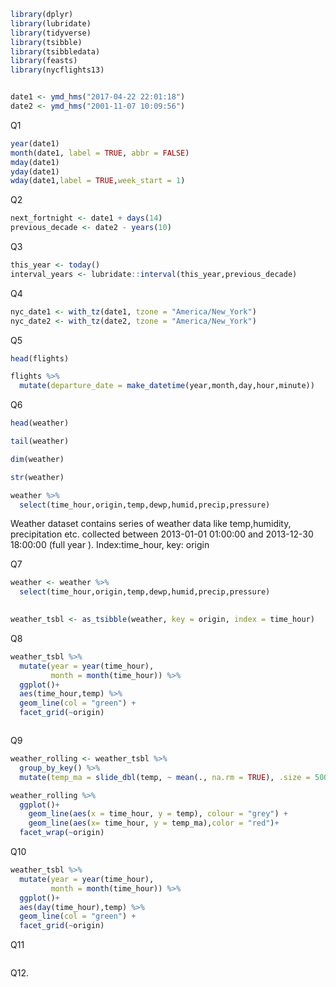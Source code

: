 ```r
library(dplyr)
library(lubridate)
library(tidyverse)
library(tsibble)
library(tsibbledata)
library(feasts)
library(nycflights13)


date1 <- ymd_hms("2017-04-22 22:01:18")
date2 <- ymd_hms("2001-11-07 10:09:56")
```
Q1
```r
year(date1)
month(date1, label = TRUE, abbr = FALSE)
mday(date1)
yday(date1)
wday(date1,label = TRUE,week_start = 1)
```
Q2
```r
next_fortnight <- date1 + days(14)
previous_decade <- date2 - years(10)
```

Q3
```r
this_year <- today() 
interval_years <- lubridate::interval(this_year,previous_decade)
```
Q4
```r
nyc_date1 <- with_tz(date1, tzone = "America/New_York")
nyc_date2 <- with_tz(date2, tzone = "America/New_York")

```
Q5
```r
head(flights)
```
```r
flights %>% 
  mutate(departure_date = make_datetime(year,month,day,hour,minute))
```
Q6 
```r
head(weather)
```

```r
tail(weather)
```



```r
dim(weather)
```
```r
str(weather)
```



```r
weather %>% 
  select(time_hour,origin,temp,dewp,humid,precip,pressure)
```
Weather dataset contains series of weather data like temp,humidity, precipitation etc. collected between
2013-01-01 01:00:00 and 2013-12-30 18:00:00 (full year ). Index:time_hour, key: origin

Q7
```r
weather <- weather %>% 
  select(time_hour,origin,temp,dewp,humid,precip,pressure) 
 
```

```r
weather_tsbl <- as_tsibble(weather, key = origin, index = time_hour)

```

Q8
```r
weather_tsbl %>% 
  mutate(year = year(time_hour),
         month = month(time_hour)) %>% 
  ggplot()+
  aes(time_hour,temp) %>% 
  geom_line(col = "green") +
  facet_grid(~origin)



```

Q9
```r
weather_rolling <- weather_tsbl %>% 
  group_by_key() %>% 
  mutate(temp_ma = slide_dbl(temp, ~ mean(., na.rm = TRUE), .size = 500))

weather_rolling %>% 
  ggplot()+
    geom_line(aes(x = time_hour, y = temp), colour = "grey") +
    geom_line(aes(x= time_hour, y = temp_ma),color = "red")+
  facet_wrap(~origin)

```






Q10
```r
weather_tsbl %>% 
  mutate(year = year(time_hour),
         month = month(time_hour)) %>% 
  ggplot()+
  aes(day(time_hour),temp) %>% 
  geom_line(col = "green") +
  facet_grid(~origin)
```

Q11
```r

```
Q12.
```r

```

